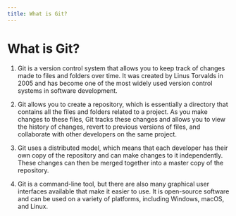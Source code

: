 ```yaml
---
title: What is Git?
---
```


# What is Git?

1. Git is a version control system that allows you to keep track of changes made to files and folders over time. It was created by Linus Torvalds in 2005 and has become one of the most widely used version control systems in software development.

2. Git allows you to create a repository, which is essentially a directory that contains all the files and folders related to a project. As you make changes to these files, Git tracks these changes and allows you to view the history of changes, revert to previous versions of files, and collaborate with other developers on the same project.

3. Git uses a distributed model, which means that each developer has their own copy of the repository and can make changes to it independently. These changes can then be merged together into a master copy of the repository.

4. Git is a command-line tool, but there are also many graphical user interfaces available that make it easier to use. It is open-source software and can be used on a variety of platforms, including Windows, macOS, and Linux.
